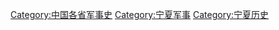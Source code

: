 [[Category:中国各省军事史|Category:中国各省军事史]]
[[Category:宁夏军事|Category:宁夏军事]]
[[Category:宁夏历史|Category:宁夏历史]]